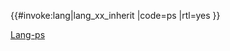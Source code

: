 <includeonly>{{#invoke:lang|lang_xx_inherit
|code=ps
|rtl=yes
}}</includeonly><noinclude>
{{Documentation|Template:Lang-x/doc}}
[[Category:印度-伊朗語族多語言支持模板|Lang-ps]]
</noinclude>